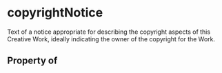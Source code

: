  

# copyrightNotice

Text of a notice appropriate for describing the copyright aspects of this Creative Work, ideally indicating the owner of the copyright for the Work.

## Property of



